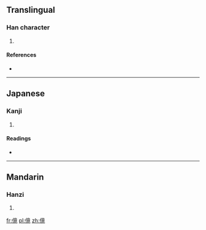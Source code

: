 ==Translingual==

===Han character===
{{Han char|rn=9|rad=人|as=11|sn=13|four=|canj=人卜廿山 (OYTU)}}

# {{defn|Han|sort=人11}}

====References====
* {{Han ref|kx=0115.040|dkj=01032|dj=0245.020|hdz=10214.080|uh=50B9|ud=20665}}

----

==Japanese==

===Kanji===
{{ja-kanji|grade=|rs=人11}}

# {{defn|Japanese|sort=人11}}

====Readings====
* {{ja-readings|on=[[きょう]] (kyō), [[ごう]] (gō), [[ぎょう]] (gyō), [[こう]] (kō)|kun=[[つよい]] (tsuyoi), [[たおす]] (taosu)}}

----

==Mandarin==

===Hanzi===
{{cmn-hanzi|pin=[[jìng]] ([[jing4]])|wg=ching<sup>4</sup>}}

# {{defn|Mandarin|sort=人11}}

[[fr:傹]]
[[pl:傹]]
[[zh:傹]]